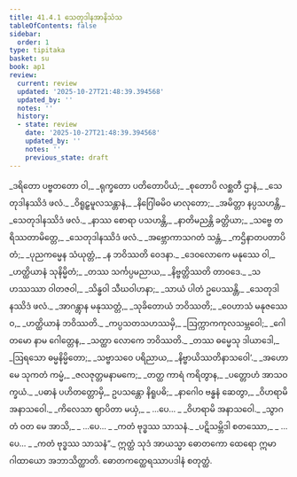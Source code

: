 ```yaml
---
title: 41.4.1 သေတုဒါနအာနိသံသ
tableOfContents: false
sidebar:
  order: 1
type: tipitaka
basket: su
book: ap1
review:
  current: review
  updated: '2025-10-27T21:48:39.394568'
  updated_by: ''
  notes: ''
  history:
  - state: review
    date: '2025-10-27T21:48:39.394568'
    updated_by: ''
    notes: ''
    previous_state: draft
---
```



<ReviewStatus review={frontmatter.review} showDetails={true} />

<HypothesisAnnotation frontmatter={frontmatter} />

<DynamicBreadcrumb />

<Division number="86" book="ap1" e="ch" v="20" p="404">

<Paragraph number="4938" type="verses" book="ap1">
_ဒရိတော ပဗ္ဗတတော ဝါ,_  
_ရုက္ခတော ပတိတောပိယံ;_  
_စုတောပိ လစ္ဆတီ ဌာနံ,_  
_သေတုဒါနဿိဒံ ဖလံ._  

</Paragraph>

</Division>
<Division number="87" book="ap1" e="ch" v="20" p="404">

<Paragraph number="4939" type="verses" book="ap1">
_ဝိရူဠှမူလသန္တာနံ,_  
_နိဂြေါဓမိဝ မာလုတော;_  
_အမိတ္တာ နပ္ပသဟန္တိ,_  
_သေတုဒါနဿိဒံ ဖလံ._  

</Paragraph>

</Division>
<Division number="88" book="ap1" e="ch" v="20" p="404">

<Paragraph number="4940" type="verses" book="ap1">
_နာဿ စောရာ ပသဟန္တိ,_  
_နာတိမညန္တိ ခတ္တိယာ;_  
_သဗ္ဗေ တရိဿတာမိတ္တေ,_  
_သေတုဒါနဿိဒံ ဖလံ._  

</Paragraph>

</Division>
<Division number="89" book="ap1" e="ch" v="20" p="404">

<Paragraph number="4941" type="verses" book="ap1">
_အဗ္ဘောကာသဂတံ သန္တံ,_  
_ကဌိနာတပတာပိတံ;_  
_ပုညကမ္မေန သံယုတ္တံ,_  
_န ဘဝိဿတိ ဝေဒနာ._  

</Paragraph>

</Division>
<Division number="90" book="ap1" e="ch" v="20" p="404">

<Paragraph number="4942" type="verses" book="ap1">
_ဒေဝလောကေ မနုဿေ ဝါ,_  
_ဟတ္ထိယာနံ သုနိမ္မိတံ;_  
_တဿ သင်္ကပ္ပမညာယ,_  
_နိဗ္ဗတ္တိဿတိ တာဝဒေ._  

</Paragraph>

</Division>
<Division number="91" book="ap1" e="ch" v="20" p="404">

<Paragraph number="4943" type="verses" book="ap1">
_သဟဿဿာ ဝါတဇဝါ,_  
_သိန္ဓဝါ သီဃဝါဟနာ;_  
_သာယံ ပါတံ ဥပေဿန္တိ,_  
_သေတုဒါနဿိဒံ ဖလံ._  

</Paragraph>

</Division>
<Division number="92" book="ap1" e="ch" v="20" p="404">

<Paragraph number="4944" type="verses" book="ap1">
_အာဂန္တွာန မနုဿတ္တံ,_  
_သုခိတောယံ ဘဝိဿတိ;_  
_ဝေဟာသံ မနုဇဿေဝ,_  
_ဟတ္ထိယာနံ ဘဝိဿတိ._  

</Paragraph>

</Division>
<Division number="93" book="ap1" e="ch" v="20" p="404">

<Paragraph number="4945" type="verses" book="ap1">
_ကပ္ပသတသဟဿမှိ,_  
_ဩက္ကာကကုလသမ္ဘဝေါ;_  
_ဂေါတမော နာမ ဂေါတ္တေန,_  
_သတ္ထာ လောကေ ဘဝိဿတိ._  

</Paragraph>

</Division>
<Division number="94" book="ap1" e="ch" v="20" p="404">

<Paragraph number="4946" type="verses" book="ap1">
_တဿ ဓမ္မေသု ဒါယာဒေါ,_  
_ဩရသော ဓမ္မနိမ္မိတော;_  
_သဗ္ဗာသဝေ ပရိညာယ,_  
_နိဗ္ဗာယိဿတိနာသဝေါ’._  

</Paragraph>

</Division>
<Division number="95" book="ap1" e="ch" v="20" p="404">

<Paragraph number="4947" type="verses" book="ap1">
_အဟော မေ သုကတံ ကမ္မံ,_  
_ဇလဇုတ္တမနာမကေ;_  
_တတ္ထ ကာရံ ကရိတွာန,_  
_ပတ္တောဟံ အာသဝက္ခယံ._  

</Paragraph>

</Division>
<Division number="96" book="ap1" e="ch" v="20" p="404">

<Paragraph number="4948" type="verses" book="ap1">
_ပဓာနံ ပဟိတတ္တောမှိ,_  
ဥပသန္တော နိရူပဓိ;_  
_နာဂေါဝ ဗန္ဓနံ ဆေတွာ,_  
_ဝိဟရာမိ အနာသဝေါ._  

</Paragraph>

</Division>
<Division number="97" book="ap1" e="ch" v="20" p="405">

<Paragraph number="4949" type="verses" book="ap1">
_ကိလေသာ ဈာပိတာ မယှံ,_  
_ …ပေ… _  
_ဝိဟရာမိ အနာသဝေါ._  

</Paragraph>

</Division>
<Division number="98" book="ap1" e="ch" v="20" p="405">

<Paragraph number="4950" type="verses" book="ap1">
_သွာဂတံ ဝတ မေ အာသိ,_  
_ …ပေ… _  
_ကတံ ဗုဒ္ဓဿ သာသနံ._  

</Paragraph>

</Division>
<Division number="99" book="ap1" e="ch" v="20" p="405">

<Paragraph number="4951" type="verses" book="ap1">
_ပဋိသမ္ဘိဒါ စတဿော,_  
_ …ပေ… _  
_ကတံ ဗုဒ္ဓဿ သာသနံ”._  

</Paragraph>

<Paragraph number="4952" book="ap1">
ဣတ္ထံ သုဒံ အာယသ္မာ ဓောတကော ထေရော ဣမာ ဂါထာယော အဘာသိတ္ထာတိ.

</Paragraph>
</Division>

<Paragraph number="4953" type="center" book="ap1">
ဓောတကတ္ထေရဿာပဒါနံ စတုတ္ထံ.
</Paragraph>